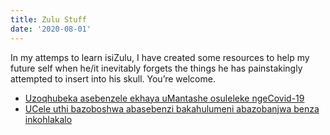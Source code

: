 ```yaml
---
title: Zulu Stuff
date: '2020-08-01'
---
```




In my attemps to learn isiZulu, I have created some resources to help my future self when he/it inevitably forgets the things he has painstakingly attempted to insert into his skull. You're welcome.

- [Uzoqhubeka asebenzele ekhaya uMantashe osuleleke ngeCovid-19](/1/07/zulu-article-uzoqhubeka-asebenzele-ekhaya-umantashe-osuleleke-ngecovid-19)
- [UCele uthi bazoboshwa abasebenzi bakahulumeni abazobanjwa benza inkohlakalo](/1/07/zulu-article-ucele-uthi-bazoboshwa-abasebenzi-bakahulumeni-abazobanjwa-benza-inkohlakalo)